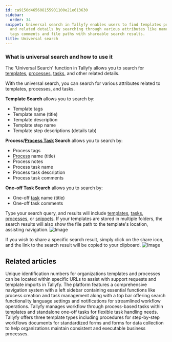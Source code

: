 ```yaml
---
id: ca9150d465608155901100e21e613630
sidebar:
  order: 34
snippet: Universal search in Tallyfy enables users to find templates processes tasks
  and related details by searching through various attributes like names descriptions
  tags comments and file paths with shareable search results.
title: Universal search
---
```


### What is universal search and how to use it

The 'Universal Search' function in Tallyfy allows you to search for [templates](/products/pro/documenting/templates/), [processes](/products/pro/tracking-and-tasks/processes/), [tasks](/products/pro/tracking-and-tasks/tasks/), and other related details.

With the universal search, you can search for various attributes related to templates, processes, and tasks.

**Template Search** allows you to search by:

- Template tags
- Template name (title)
- Template description
- Template step name
- Template step descriptions (details tab)

**Process/[Process Task](/products/pro/tracking-and-tasks/tasks/) Search** allows you to search by:

- Process tags
- [Process](/products/pro/tracking-and-tasks/processes/) name (title)
- Process notes
- Process task name
- Process task description
- Process task comments

**One-off Task Search** allows you to search by:

- One-off [task](/products/pro/tracking-and-tasks/tasks/) name (title)
- One-off task comments

Type your search query, and results will include [templates](/products/pro/documenting/templates/), [tasks](/products/pro/tracking-and-tasks/tasks/), [processes](/products/pro/tracking-and-tasks/processes/), or [snippets](/products/pro/documenting/templates/snippets/). If your templates are stored in multiple folders, the search results will also show the file path to the template's location, assisting navigation.
![Image](https://screenshots.tallyfy.com/tallyfy%2Fpro%2Fdesktop-light-search-bar-results.png)

If you wish to share a specific search result, simply click on the share icon, and the link to the search result will be copied to your clipboard.
![Image](https://screenshots.tallyfy.com/tallyfy%2Fpro%2Fdesktop-light-copy-search-result-link.png)


## Related articles
<CardGrid>
<LinkTitleCard header="<b>Miscellaneous > Find your Tallyfy IDs</b>" href="/products/pro/miscellaneous/how-to-find-your-tallyfy-ids/" > Unique identification numbers for organizations templates and processes can be located within specific URLs to assist with support requests and template imports in Tallyfy. </LinkTitleCard>
<LinkTitleCard header="<b>Tutorials > Navigate Tallyfy</b>" href="/products/pro/tutorials/navigate-tallyfy/" > The platform features a comprehensive navigation system with a left sidebar containing essential functions like process creation and task management along with a top bar offering search functionality language settings and notifications for streamlined workflow operations. </LinkTitleCard>
<LinkTitleCard header="<b>Tracking And Tasks > More about tasks</b>" href="/products/pro/tracking-and-tasks/tasks/" > Tallyfy manages workflow through process-based tasks within templates and standalone one-off tasks for flexible task handling needs. </LinkTitleCard>
<LinkTitleCard header="<b>Pro > Essentials</b>" href="/products/pro/documenting/" > Tallyfy offers three template types including procedures for step-by-step workflows documents for standardized forms and forms for data collection to help organizations maintain consistent and executable business processes. </LinkTitleCard>
</CardGrid>